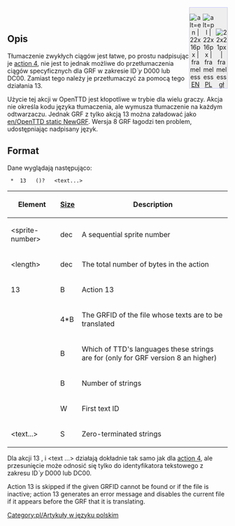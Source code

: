 <div style="float: right; border: 1px solid #c7c8fe; background-color: #EEE; padding:0px;">
<div style="display:inline-block; height: 3em; width: 26px; text-align:center;">
<!-- === Link do strony oryginalnej =========== -->
[[File:en/Flag.png|link=http://newgrf-specs.tt-wiki.net/wiki/Action13 | alt=en | 22x16px | frameless]]<br/>
[http://newgrf-specs.tt-wiki.net/wiki/Action13 EN]
</div>
<!-- === Link do strony Polskiej =========== -->
<div style="display:inline-block; height: 3em; width: 26px; text-align:center;">[[File:pl/Flag.png|link=User:{{PAGENAME}}<!--/Pl--> | alt=pl | 22x16px | frameless]]<br/>
[[User:{{PAGENAME}}<!--/Pl-->|PL]] </div>
<!-- === Link do strony głównej =========== -->
<div style="display:inline-block; height: 3em; width: 26px; text-align:center;">
[[File:en/Openttd.ico.png|link=pl/Main Page| 22x21px | frameless]]<br/>[[pl/Main Page|gł]] </div> </div>
[[Category:pl/Artykuły w języku polskim]]
{{en/-}}<br>{{en/Ambox| text = w trakcie edycji.}}

==Opis==
{{en/Ottdp|0.6|2.6|ttdprev=r857}}
Tłumaczenie zwykłych ciągów jest łatwe, po prostu nadpisując je [[en/Action4|action 4]], nie jest to jednak możliwe do przetłumaczenia ciągów specyficznych dla GRF w zakresie ID''`y'' D000 lub DC00. Zamiast tego należy je przetłumaczyć za pomocą tego działania 13.

{{en/Ottd|}}Użycie tej akcji w OpenTTD jest kłopotliwe w trybie dla wielu graczy. Akcja nie określa kodu języka tłumaczenia, ale wymusza tłumaczenie na każdym odtwarzaczu. Jednak GRF z tylko akcją 13 można załadować jako [[en/OpenTTD static NewGRF]]. {{en/GrfFrom|8}} Wersja 8 GRF łagodzi ten problem, udostępniając nadpisany język.

== Format ==

Dane wyglądają następująco:

 <sprite-number> * <length> 13 <feature> <GRFID> (<language-id>)? <num-ent> <offset> <text...>

{|
|-
!'''Element'''
![[en/GRFActionsDetailed|'''Size''']]
!'''Description'''
|-
|&lt;sprite-number&gt;
|dec
|A sequential sprite number
|-
|&lt;length&gt;
|dec
|The total number of bytes in the action
|-
|13
|B
|Action 13
|-
|<GRFID>
|4*B
|The GRFID of the file whose texts are to be translated
|-
|<language-id>
|B
|{{en/GrfFrom|8}} Which of TTD's languages these strings are for (only for GRF version 8 an higher)
|-
|<num-ent>
|B
|Number of strings
|-
|<offset>
|W
|First text ID
|-
|<text...>
|S
|Zero-terminated strings
|}


Dla akcji 13 <num-ent>, <offset> i <text ...> działają dokładnie tak samo jak dla [[en/Action4|action 4]], ale przesunięcie może odnosić się tylko do identyfikatora tekstowego z zakresu ID''`y'' D000 lub DC00.

Action 13 is skipped if the given GRFID cannot be found or if the file is inactive; action 13 generates an error message and disables the current file if it appears before the GRF that it is translating.